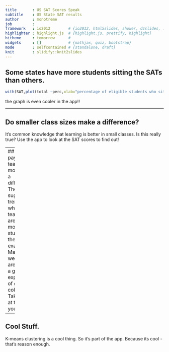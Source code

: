 ```yaml
---
title       : US SAT Scores Speak
subtitle    : US State SAT results 
author      : monotreme
job         : 
framework   : io2012        # {io2012, html5slides, shower, dzslides, ...}
highlighter : highlight.js  # {highlight.js, prettify, highlight}
hitheme     : tomorrow      # 
widgets     : []            # {mathjax, quiz, bootstrap}
mode        : selfcontained # {standalone, draft}
knit        : slidify::knit2slides
---
```


## Some states have more students sitting the SATs than others.

```r
with(SAT,plot(total ~perc,xlab="percentage of eligible students who sit the SAT exams",ylab="Combinded verbal and math SAT score."))
```
the graph is even cooler in the app!!

---

## Do smaller class sizes make a difference?
It's common knowledge that learning is better in small classes.  Is this really true? Use the app to look at the SAT scores to find out!

---
## Does paying teachers more make a difference?
The data suggests a trend that where teachers are paid more, more students sit the SAT exams. Maybe wealthier areas have a greater expectation of going to college.  Take a look at the data yourself! 

---
## Cool Stuff.
K-means clustering is a cool thing.  So it's part of the app.  Because its cool - that's reason enough.



